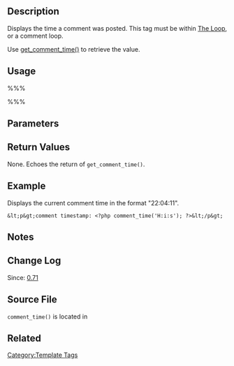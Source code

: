 {{Languages|
{{en|Template Tags/comment_time}}
{{ja|テンプレートタグ/comment_time}}
}}

== Description ==

Displays the time a comment was posted. This tag must be within [[The Loop]], or a comment loop.

Use [[Function Reference/get_comment_time|get_comment_time()]] to retrieve the value.

== Usage ==
%%% <?php comment_time( $d ); ?> %%%
== Parameters ==
{{Parameter|$d|string|Formatting for the time.|optional|Defaults to the time format set in WordPress. See [[Formatting Date and Time]].}}

== Return Values ==
None. Echoes the return of <tt>get_comment_time()</tt>.

== Example ==

Displays the current comment time in the format "22:04:11".

<pre>&lt;p&gt;comment timestamp: <?php comment_time('H:i:s'); ?>&lt;/p&gt;</pre>

== Notes ==

== Change Log ==

Since: [[Version 0.71|0.71]]

== Source File ==

<tt>comment_time()</tt> is located in {{Trac|wp-includes/comment-template.php}}

== Related ==

{{Tag Comments Tags}}

{{Tag Footer}}

[[Category:Template Tags]]